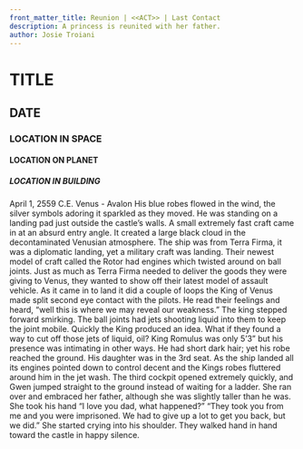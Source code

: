 ```yaml
---
front_matter_title: Reunion | <<ACT>> | Last Contact
description: A princess is reunited with her father.
author: Josie Troiani
---
```

# TITLE

## DATE

### LOCATION IN SPACE

#### LOCATION ON PLANET

##### LOCATION IN BUILDING

April 1, 2559 C.E.
Venus - Avalon
His blue robes flowed in the wind, the silver symbols adoring it sparkled as they moved. He was standing on a landing pad just outside the castle’s walls. A small extremely fast craft came in at an absurd entry angle. It created a large black cloud in the decontaminated Venusian atmosphere.
The ship was from Terra Firma, it was a diplomatic landing, yet a military craft was landing. Their newest model of craft called the Rotor had engines which twisted around on ball joints. Just as much as Terra Firma needed to deliver the goods they were giving to Venus, they wanted to show off their latest model of assault vehicle.
As it came in to land it did a couple of loops the King of Venus made split second eye contact with the pilots. He read their feelings and heard, “well this is where we may reveal our weakness.” The king stepped forward smirking. The ball joints had jets shooting liquid into them to keep the joint mobile. Quickly the King produced an idea. What if they found a way to cut off those jets of liquid, oil?
King Romulus was only 5’3” but his presence was intimating in other ways. He had short dark hair; yet his robe reached the ground. His daughter was in the 3rd seat. As the ship landed all its engines pointed down to control decent and the Kings robes fluttered around him in the jet wash. The third cockpit opened extremely quickly, and Gwen jumped straight to the ground instead of waiting for a ladder. She ran over and embraced her father, although she was slightly taller than he was.
She took his hand “I love you dad, what happened?”
“They took you from me and you were imprisoned. We had to give up a lot to get you back, but we did.” She started crying into his shoulder. They walked hand in hand toward the castle in happy silence.
